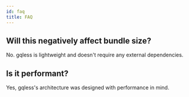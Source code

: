 ```yaml
---
id: faq
title: FAQ
---
```



## Will this negatively affect bundle size?

No. gqless is lightweight and doesn't require any external dependencies.


## Is it performant?

Yes, gqless's architecture was designed with performance in mind.
